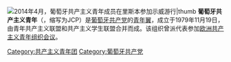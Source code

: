 {{expand|time=2015-09-18T07:48:31+00:00}}
{{沒有來源|time=2015-09-18}}
[[File:Lisboa_April_2014-10.jpg|2014年4月，葡萄牙共产主义青年成员在[[里斯本]]参加示威游行|thumb]]
'''葡萄牙共产主义青年'''（{{lang-pt|Juventude Comunista Portuguesa}}，缩写为JCP）是[[葡萄牙共产党|葡萄牙共产党]]的[[青年翼|青年翼]]，成立于1979年11月19日，由青年共产主义联盟和共产主义学生联盟合并而成。该组织曾派代表参加[[欧洲共产主义青年组织会议|欧洲共产主义青年组织会议]]。

[[Category:共产主义青年团|Category:共产主义青年团]]
[[Category:葡萄牙共产党|Category:葡萄牙共产党]]